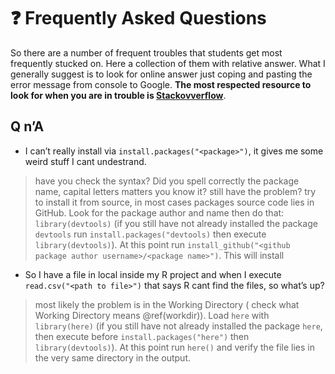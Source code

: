 # ❓ Frequently Asked Questions

So there are a number of frequent troubles that students get most frequently stucked on. Here a collection of them with relative answer. What I generally suggest is to look for online answer just coping and pasting the error message from console to Google. **The most respected resource to look for when you are in trouble is [Stackovverflow](https://stackoverflow.com/)**.


## Q n'A 

- I can't really install <package> via `install.packages("<package>")`,  it gives me some weird stuff I cant undestrand.

> have you check the syntax? Did you spell correctly the package name, capital letters matters you know it?
> still have the problem? try to install it from source, in most cases packages source code lies in GitHub. Look for the package author and name then do that: `library(devtools)` (if you still have not already installed the package `devtools` run `install.packages("devtools)` then execute `library(devtools)`). At this point run `install_github("<github package author username>/<package name>")`. This will install

- So I have a file in local inside my R project and when I execute `read.csv("<path to file>")` that says R cant find the files, so what's up?

> most likely the problem is in the Working Directory ( check what Working Directory means \@ref(workdir)). Load `here` with  `library(here)` (if you still have not already installed the package `here`, then execute before `install.packages("here")` then `library(devtools)`). At this point run `here()` and verify the file lies in the very same directory in the output.




